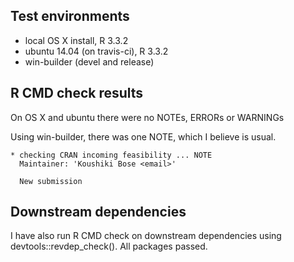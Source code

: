 ## Test environments
* local OS X install, R 3.3.2
* ubuntu 14.04 (on travis-ci), R 3.3.2
* win-builder (devel and release)

## R CMD check results

On OS X and ubuntu there were no NOTEs, ERRORs or WARNINGs 

Using win-builder, there was one NOTE, which I believe is usual. 
    
    * checking CRAN incoming feasibility ... NOTE
      Maintainer: 'Koushiki Bose <email>'

      New submission

## Downstream dependencies
I have also run R CMD check on downstream dependencies using devtools::revdep_check(). 
All packages passed. 


